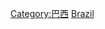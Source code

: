 {{catmore}}
{{Commonscat|Military of Brazil}}
[[Category:巴西|Category:巴西]]
[[Category:南美洲各国军事|Brazil]]